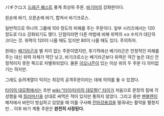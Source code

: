 バギクロス
[[드래곤 퀘스트]] 풍계 최상위 주문. [[바기마]]의 강화판이다.

왼손에 바기, 오른손에 바기, 합쳐서 바기크로스.

일반적으로 하나의 그룹에 100 정도의 피해를 주는 주문이다. 일부 시리즈에서는 120 정도로 다소 강화되기도 했다. 단점이라면 다른 마법에 비해 위력의 ±α 수치가 대단히 크다는 것. 위력이 120이 나올 때도 있지만 80이 나올 때도 있다. 주의하자.

원래는 [[베기라곤]]과 별 차이 없는 주문이였지만, 후기작에선 베기라곤은 안정적인 피해를 주는 대신 위력 자체가 약간 낮고, 바기크로스는 베기라곤보다 위력은 약간 높은 대신  안정적이지 못한 쪽으로 차별화되었다. 물론 [[이오나즌]]이 있는 이상 위의 두 주문 다 의미없기는 하지만.

그래도 승려계열이 익히는 최강의 공격주문이라는 데에 의의를 둘 수 있겠다.

[[타이의 대모험]]에서는 초반 [[wiki:"타이(타이의 대모험)" 타이]]가 처음으로 문장의 힘에 각성했을 때 [[킬러머신]]을 상대로 써먹은 적이 있지만 통하지 않았다. 그리고 중반 [[펜블렌]]이 해저에서 바란이 방심하고 있었을 때 이를 구사해 [[진마강용검]]을 떨궈내는 활약을 펼쳤지만... 이후 바기 계통 주문은 '''완전히 사장된다.'''
